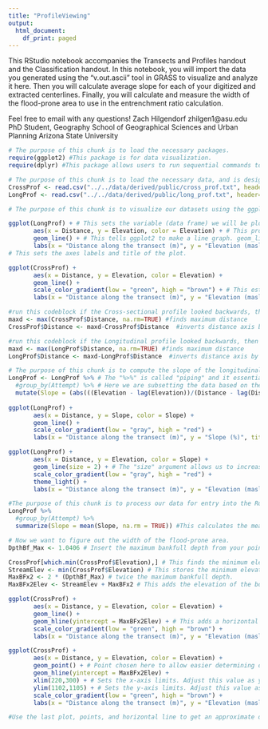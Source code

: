 ```yaml
---
title: "ProfileViewing"
output:
  html_document:
    df_print: paged
---
```


This RStudio notebook accompanies the Transects and Profiles handout and the Classification handout. In this notebook, you will import the data you generated using the "v.out.ascii" tool in GRASS to visualize and analyze it here. Then you will calculate average slope for each of your digitized and extracted centerlines. Finally, you will calculate and measure the width of the flood-prone area to use in the entrenchment ratio calculation.

Feel free to email with any questions!
Zach Hilgendorf
zhilgen1@asu.edu
PhD Student, Geography
School of Geographical Sciences and Urban Planning
Arizona State University


```r
# The purpose of this chunk is to load the necessary packages.
require(ggplot2) #This package is for data visualization.
require(dplyr) #This package allows users to run sequential commands to manipulate and process your data.
```

```r
# The purpose of this chunk is to load the necessary data, and is designed to input text files created by the r.profile tool in GRASS
CrossProf <- read.csv("../../data/derived/public/cross_prof.txt", header=FALSE, sep = " ", col.names=c("Junk","Distance","Elevation"))[c(2,3)]
LongProf <- read.csv("../../data/derived/public/long_prof.txt", header=FALSE, sep = " ", col.names=c("Junk","Distance","Elevation"))[c(2,3)]
```

```r
# The purpose of this chunk is to visualize our datasets using the ggplot2 package.This chunk is set up so that your variables do not need to be specified and the chunk can just be run.

ggplot(LongProf) + # This sets the variable (data frame) we will be plotting.
       aes(x = Distance, y = Elevation, color = Elevation) + # This provides the axes designations and how to color the data.
       geom_line() + # This tells ggplot2 to make a line graph. geom_line could be changed to geom_point without issue.
       labs(x = "Distance along the transect (m)", y = "Elevation (masl)", title = "Longitudinal Profile of Extracted Reach")
# This sets the axes labels and title of the plot.

ggplot(CrossProf) +
       aes(x = Distance, y = Elevation, color = Elevation) +
       geom_line() +
       scale_color_gradient(low = "green", high = "brown") + # This establishes a color gradient between green and brown to color the data.
       labs(x = "Distance along the transect (m)", y = "Elevation (masl)", title = "Cross-Sectional Profile of Valley Near CHaMP Point")
```

```r
#run this codeblock if the Cross-sectional profile looked backwards, then rerun the graphing codeblock above
maxd <- max(CrossProf$Distance, na.rm=TRUE) #finds maximum distance
CrossProf$Distance <- maxd-CrossProf$Distance  #inverts distance axis by subtracting distances from max

```

```r
#run this codeblock if the Longitudinal profile looked backwards, then rerun the graphing codeblock above
maxd <- max(LongProf$Distance, na.rm=TRUE) #finds maximum distance
LongProf$Distance <- maxd-LongProf$Distance  #inverts distance axis by subtracting distances from max
```

```r
# The purpose of this chunk is to compute the slope of the longitudinal profile (between points) and the average slope 
LongProf <- LongProf %>% # The "%>%" is called "piping" and it essentially allows us to take the output of a function and sequentially feed it to the next argument. This is very useful for subsetting and tacking on new columns with output data!
  #group_by(Attempt) %>% # Here we are subsetting the data based on the attempt number (1-3). 
  mutate(Slope = (abs(((Elevation - lag(Elevation))/(Distance - lag(Distance))*100)))) # Create a column for slope (Change in Vertical Position/Change in Horizontal Position) with absolute values that is relative to the Attempt
         
ggplot(LongProf) +
       aes(x = Distance, y = Slope, color = Slope) +
       geom_line() +
       scale_color_gradient(low = "gray", high = "red") +
       labs(x = "Distance along the transect (m)", y = "Slope (%)", title = "Slope of the Longitudinal Profile of the Extracted Reach")

ggplot(LongProf) +
       aes(x = Distance, y = Elevation, color = Slope) +
       geom_line(size = 2) + # The "size" argument allows us to increase or decrease our point size.
       scale_color_gradient(low = "gray", high = "red") +
       theme_light() +
       labs(x = "Distance along the transect (m)", y = "Elevation (masl)", title = "Longitudinal Profile of Extracted Reach")
```

```r
#The purpose of this chunk is to process our data for entry into the Rosgen Stream Classification scheme. This chunk can be run now, or it can be run during the Classification handout. The chunk reports the mean slope and gives you the necessary tools to determine the flood-prone area of the stream to calculate the entrenchment ratio.
LongProf %>%
  #group_by(Attempt) %>% 
  summarize(Slope = mean(Slope, na.rm = TRUE)) #This calculates the mean slope, based on the Attempt.

# Now we want to figure out the width of the flood-prone area.
DpthBf_Max <- 1.0406 # Insert the maximum bankfull depth from your point/reach of interest here, replacing the 8 left of the hash #

CrossProf[which.min(CrossProf$Elevation),] # This finds the minimum elevation, which should correspond to the lowest elevation in the stream channel, and reports the entire row. That part is essential! Double check the reported value with one of the plots you have made before to verify.
StreamElev <- min(CrossProf$Elevation) # This stores the minimum elevation that you found in the previous step.
MaxBFx2 <- 2 * (DpthBf_Max) # twice the maximum bankfull depth.
MaxBFx2Elev <- StreamElev + MaxBFx2 # This adds the elevation of the bottom of the stream to twice the bankfull depth, allowing you to get the elevation (above mean sea level) of that variable.

ggplot(CrossProf) +
       aes(x = Distance, y = Elevation, color = Elevation) +
       geom_line() +
       geom_hline(yintercept = MaxBFx2Elev) + # This adds a horizontal line at a prescribed location. In this case, we are drawing a line at twice the maximum bankfull depth.
       scale_color_gradient(low = "green", high = "brown") +
       labs(x = "Distance along the transect (m)", y = "Elevation (masl)", title = "Cross-Sectional Profile of Valley Near CHaMP Point")

ggplot(CrossProf) +
       aes(x = Distance, y = Elevation, color = Elevation) +
       geom_point() + # Point chosen here to allow easier determining of the width (points are horizontally spaced by 1 meter)
       geom_hline(yintercept = MaxBFx2Elev) +
       xlim(220,300) + # Sets the x-axis limits. Adjust this value as you zoom in to the correct area.
       ylim(1102,1105) + # Sets the y-axis limits. Adjust this value as you zoom in to the correct area.
       scale_color_gradient(low = "green", high = "brown") +
       labs(x = "Distance along the transect (m)", y = "Elevation (masl)", title = "Determining the Flood-Prone Width")

#Use the last plot, points, and horizontal line to get an approximate distance of the flood-prone area. Keep for your notes and to include in your classification and report.
```

